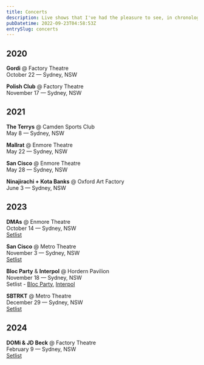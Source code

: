 ```yaml
---
title: Concerts
description: Live shows that I've had the pleasure to see, in chronological order.
pubDatetime: 2022-09-23T04:58:53Z
entrySlug: concerts
---
```


## 2020

**Gordi** @ Factory Theatre  
October 22 — Sydney, NSW

**Polish Club** @ Factory Theatre  
November 17 — Sydney, NSW

## 2021

**The Terrys** @ Camden Sports Club  
May 8 — Sydney, NSW

**Mallrat** @ Enmore Theatre  
May 22 — Sydney, NSW

**San Cisco** @ Enmore Theatre  
May 28 — Sydney, NSW

**Ninajirachi + Kota Banks** @ Oxford Art Factory  
June 3 — Sydney, NSW

## 2023

**DMAs** @ Enmore Theatre  
October 14 — Sydney, NSW  
[Setlist](https://www.setlist.fm/setlist/dmas/2023/enmore-theatre-sydney-australia-2ba348ea.html)

**San Cisco** @ Metro Theatre  
November 3 — Sydney, NSW  
[Setlist](https://www.setlist.fm/setlist/san-cisco/2023/the-metro-theatre-sydney-australia-3a0416b.html)

**Bloc Party** & **Interpol** @ Hordern Pavilion  
November 18 — Sydney, NSW  
Setlist - [Bloc Party](https://www.setlist.fm/setlist/bloc-party/2023/hordern-pavilion-sydney-australia-3ba11830.html),
[Interpol](https://www.setlist.fm/setlist/interpol/2023/hordern-pavilion-sydney-australia-23a11837.html)

**SBTRKT** @ Metro Theatre  
December 29 — Sydney, NSW  
[Setlist](https://www.setlist.fm/setlist/sbtrkt/2023/metro-theatre-sydney-australia-3baf8828.html)

## 2024

**DOMi & JD Beck** @ Factory Theatre  
February 9 — Sydney, NSW  
[Setlist](https://www.setlist.fm/setlist/domi-and-jd-beck/2024/the-factory-theatre-sydney-australia-3ac597f.html)
